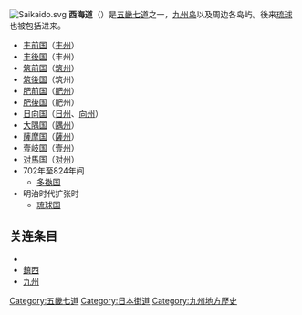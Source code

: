 [[File:Saikaido.svg|thumb]]
'''西海道'''（{{jpn|j=西海道|hg=さいかいどう|rm=Saikai dō|f=y}}）是[[五畿七道|五畿七道]]之一，[[九州岛|九州岛]]以及周边各岛屿。後来[[琉球|琉球]]也被包括进来。

*[[丰前国|丰前国]]（[[丰州|丰州]]）
*[[丰後国|丰後国]]（丰州）
*[[筑前国|筑前国]]（[[筑州|筑州]]）
*[[筑後国|筑後国]]（筑州）
*[[肥前国|肥前国]]（[[肥州|肥州]]）
*[[肥後国|肥後国]]（肥州）
*[[日向国|日向国]]（[[日州|日州]]、[[向州|向州]]）
*[[大隅国|大隅国]]（[[隅州|隅州]]）
*[[薩摩国|薩摩国]]（[[薩州|薩州]]）
*[[壹岐国|壹岐国]]（[[壹州|壹州]]）
*[[对馬国|对馬国]]（[[对州|对州]]）
*702年至824年间
**[[多褹国|多褹国]]
*明治时代扩张时
**[[琉球国|琉球国]]

==关连条目==
* {{link-ja|日本古代道路|日本の古代道路}}
* [[鎮西|鎮西]]
* [[九州_(日本)|九州]]

{{日本古分國}}

{{Authority control}}
[[Category:五畿七道|Category:五畿七道]]
[[Category:日本街道|Category:日本街道]]
[[Category:九州地方歷史|Category:九州地方歷史]]